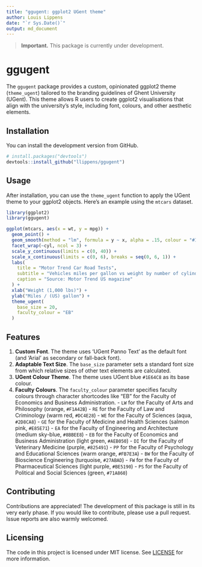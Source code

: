 ```yaml
---
title: "ggugent: ggplot2 UGent theme"
author: Louis Lippens
date: "`r Sys.Date()`"
output: md_document
---
```


> **Important.** This package is currently under development.

# ggugent

The `ggugent` package provides a custom, opinionated ggplot2 theme (`theme_ugent`) tailored to the branding guidelines of Ghent University (UGent). This theme allows R users to create ggplot2 visualisations that align with the university's style, including font, colours, and other aesthetic elements.

## Installation

You can install the development version from GitHub.

```r
# install.packages("devtools")
devtools::install_github("llippens/ggugent")
```

## Usage

After installation, you can use the `theme_ugent` function to apply the UGent theme to your ggplot2 objects. Here's an example using the `mtcars` dataset.

```r
library(ggplot2)
library(ggugent)

ggplot(mtcars, aes(x = wt, y = mpg)) +
  geom_point() +
  geom_smooth(method = "lm", formula = y ~ x, alpha = .15, colour = "#1E64C8") +
  facet_wrap(~cyl, ncol = 3) +
  scale_y_continuous(limits = c(0, 40)) +
  scale_x_continuous(limits = c(0, 6), breaks = seq(0, 6, 1)) +
  labs(
    title = "Motor Trend Car Road Tests",
    subtitle = "Vehicles miles per gallon vs weight by number of cylinders",
    caption = "Source: Motor Trend US magazine"
  ) +
  xlab("Weight (1,000 lbs)") +
  ylab("Miles / (US) gallon") +
  theme_ugent(
    base_size = 20,
    faculty_colour = "EB"
  )
```

## Features

1.   **Custom Font**. The theme uses 'UGent Panno Text' as the default font (and 'Arial' as secondary or fall-back font).
1.   **Adaptable Text Size**. The `base_size` parameter sets a standard font size from which relative sizes of other text elements are calculated.
1.   **UGent Colour Theme**. The theme uses UGent blue `#1E64C8` as its base colour.
1.   **Faculty Colours**. The `faculty_colour` parameter specifies faculty colours through character shortcodes like "EB" for the Faculty of Economics and Business Administration.
    -   `LW` for the Faculty of Arts and Philosophy (orange, `#F1A42B`)
    -   `RE` for the Faculty of Law and Criminology (warm red, `#DC4E28`)
    -   `WE` for the Faculty of Sciences (aqua, `#2D8CA8`)
    -   `GE` for the Faculty of Medicine and Health Sciences (salmon pink, `#E85E71`)
    -   `EA` for the Faculty of Engineering and Architecture (medium sky-blue, `#8BBEE8`)
    -   `EB` for the Faculty of Economics and Business Administration (light green, `#AEB050`)
    -   `DI` for the Faculty of Veterinary Medicine (purple, `#825491`)
    -   `PP` for the Faculty of Psychology and Educational Sciences (warm orange, `#FB7E3A`)
    -   `BW` for the Faculty of Bioscience Engineering (turquoise, `#27ABAD`)
    -   `FW` for the Faculty of Pharmaceutical Sciences (light purple, `#BE5190`)
    -   `PS` for the Faculty of Political and Social Sciences (green, `#71A860`)

## Contributing

Contributions are appreciated! The development of this package is still in its very early phase. If you would like to contribute, please use a pull request. Issue reports are also warmly welcomed.

## Licensing

The code in this project is licensed under MIT license. See [LICENSE](LICENSE.md) for more information.
